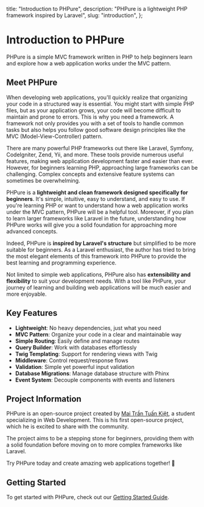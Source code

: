   title: "Introduction to PHPure",
  description: "PHPure is a lightweight PHP framework inspired by Laravel",
  slug: "introduction",
};

# Introduction to PHPure

PHPure is a simple MVC framework written in PHP to help beginners learn and explore how a web application works under the MVC pattern.

## Meet PHPure

When developing web applications, you'll quickly realize that organizing your code in a structured way is essential. You might start with simple PHP files, but as your application grows, your code will become difficult to maintain and prone to errors. This is why you need a framework. A framework not only provides you with a set of tools to handle common tasks but also helps you follow good software design principles like the MVC (Model-View-Controller) pattern.

There are many powerful PHP frameworks out there like Laravel, Symfony, CodeIgniter, Zend, Yii, and more. These tools provide numerous useful features, making web application development faster and easier than ever. However, for beginners learning PHP, approaching large frameworks can be challenging. Complex concepts and extensive feature systems can sometimes be overwhelming.

PHPure is a **lightweight and clean framework designed specifically for beginners**. It's simple, intuitive, easy to understand, and easy to use. If you're learning PHP or want to understand how a web application works under the MVC pattern, PHPure will be a helpful tool. Moreover, if you plan to learn larger frameworks like Laravel in the future, understanding how PHPure works will give you a solid foundation for approaching more advanced concepts.

Indeed, PHPure is **inspired by Laravel's structure** but simplified to be more suitable for beginners. As a Laravel enthusiast, the author has tried to bring the most elegant elements of this framework into PHPure to provide the best learning and programming experience.

Not limited to simple web applications, PHPure also has **extensibility and flexibility** to suit your development needs. With a tool like PHPure, your journey of learning and building web applications will be much easier and more enjoyable.

## Key Features

- **Lightweight**: No heavy dependencies, just what you need
- **MVC Pattern**: Organize your code in a clear and maintainable way
- **Simple Routing**: Easily define and manage routes
- **Query Builder**: Work with databases effortlessly
- **Twig Templating**: Support for rendering views with Twig
- **Middleware**: Control request/response flows
- **Validation**: Simple yet powerful input validation
- **Database Migrations**: Manage database structure with Phinx
- **Event System**: Decouple components with events and listeners

## Project Information

PHPure is an open-source project created by [Mai Trần Tuấn Kiệt](https://github.com/mttk2004), a student specializing in Web Development. This is his first open-source project, which he is excited to share with the community.

The project aims to be a stepping stone for beginners, providing them with a solid foundation before moving on to more complex frameworks like Laravel.

Try PHPure today and create amazing web applications together! 🌟

## Getting Started

To get started with PHPure, check out our [Getting Started Guide](/docs/getting-started).
